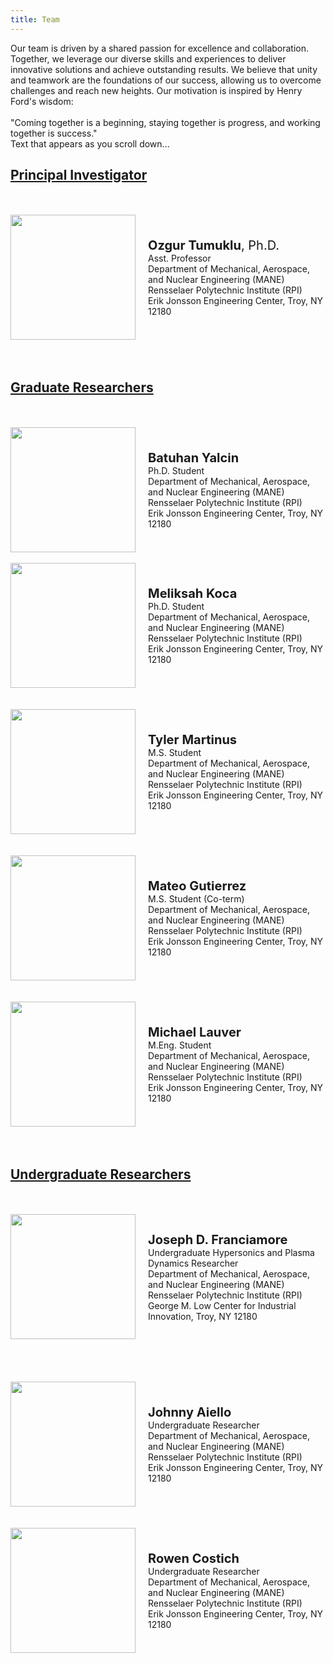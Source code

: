```yaml
---
title: Team
---
```

```{=html}
<link href="../html/pages.css" rel="stylesheet">
<link href='https://unpkg.com/boxicons@2.1.4/css/boxicons.min.css' rel='stylesheet'>
```


```{=html}
Our team is driven by a shared passion for excellence and collaboration. Together, we leverage our diverse skills and experiences to deliver innovative solutions and achieve outstanding results. We believe that unity and teamwork are the foundations of our success, allowing us to overcome challenges and reach new heights. Our motivation is inspired by Henry Ford's wisdom:
<br>
<br>
"Coming together is a beginning, staying together is progress, and working together is success."


<body>


    <div class="container">
        <div id="scrolling-text" class="hidden">
          Text that appears as you scroll down...
        </div>
        <!-- Add your content here -->
        <div class="content">
          <!-- Your main content goes here -->
          <!-- You can add a long content to enable scrolling -->
          <h2><u>Principal Investigator</u></h2>
          <br> </br>
  

          <div style="display: flex; align-items: center;">
            <img src="Photos/TumukluOzgur.jpg" width="200" height="200"/>
            <div style="text-align: left; margin-left: 20px;">
                <span style="font-size: 20px;"><b>Ozgur Tumuklu</b>, Ph.D.</span>
                <br>
                Asst. Professor
                <br>
                Department of Mechanical, Aerospace, and Nuclear Engineering (MANE)
                <br>
                Rensselaer Polytechnic Institute (RPI)
                <br>
                Erik Jonsson Engineering Center, Troy, NY 12180
                <br>
                <div class="home-sci">
                    <a href="#"><i class='bx bxl-github'></i></a>
                    <a href="#"><i class='bx bxl-twitter'></i></a>
                    <a href="https://www.linkedin.com/in/ozgur-tumuklu-37811919/"><i class='bx bxl-linkedin'></i></a>
                    <a href="mailto:tumuko@rpi.edu"><i class='bx bx-mail-send'></i></a> 
                    <a href="mailto:ozgurtumuklu@gmail.com"><i class='bx bxl-gmail' ></i></a> 
                </div>
            </div>
        </div>
        <br>
        <br>
        <h2> <u> Graduate Researchers</u></h2>
        <br> </br>
        <div style="display: flex; align-items: center;">
            <img src="Photos/BatuhanYalcin.jpg" width="200" height="200"/>
            <div style="text-align: left; margin-left: 20px;">
                <span style="font-size: 20px;"><b>Batuhan Yalcin</b></span>
                <br>
                Ph.D. Student
                <br>
                Department of Mechanical, Aerospace, and Nuclear Engineering (MANE)
                <br>
                Rensselaer Polytechnic Institute (RPI)
                <br>
                Erik Jonsson Engineering Center, Troy, NY 12180
                <br>
                <div class="home-sci">
                    <a href="#"><i class='bx bxl-github'></i></a>
                    <a href="#"><i class='bx bxl-twitter'></i></a>
                    <a href="https://www.linkedin.com/in/batuhan-yalcn/"><i class='bx bxl-linkedin'></i></a>
                    <a href="mailto:yalcib@rpi.edu"><i class='bx bx-mail-send'></i></a>
                    <a href="mailto:"><i class='bx bxl-gmail' ></i></a>
                </div>
            </div>
        </div>
        <br> <div style="display: flex; align-items: center;">
            <img src="Photos/mkoca.jpg" width="200" height="200"/>
            <div style="text-align: left; margin-left: 20px;">
                <span style="font-size: 20px;"><b>Meliksah Koca</b></span>
                <br>
                Ph.D. Student
                <br>
                Department of Mechanical, Aerospace, and Nuclear Engineering (MANE)
                <br>
                Rensselaer Polytechnic Institute (RPI)
                <br>
                Erik Jonsson Engineering Center, Troy, NY 12180
                <br>
                <div class="home-sci">
                    <a href="#"><i class='bx bxl-github'></i></a>
                    <a href="#"><i class='bx bxl-twitter'></i></a>
                    <a href="#"><i class='bx bxl-linkedin'></i></a>
                    <a href="mailto:kocam@rpi.edu"><i class='bx bx-mail-send'></i></a>
                    <a href="mailto:"><i class='bx bxl-gmail' ></i></a>
                </div>
            </div>
        </div>
        <br>
        <br>



        <div style="display: flex; align-items: center;">
            <img src="Photos/TylerMartinus.jpeg" width="200" height="200"/>
            <div style="text-align: left; margin-left: 20px;">
                <span style="font-size: 20px;"><b>Tyler Martinus</b></span>
                <br>
                M.S. Student
                <br>
                Department of Mechanical, Aerospace, and Nuclear Engineering (MANE)
                <br>
                Rensselaer Polytechnic Institute (RPI)
                <br>
                Erik Jonsson Engineering Center, Troy, NY 12180
                <br>
                <div class="home-sci">
                    <a href="#"><i class='bx bxl-github'></i></a>
                    <a href="#"><i class='bx bxl-twitter'></i></a>
                    <a href="https://www.linkedin.com/in/tyler-martinus/"><i class='bx bxl-linkedin'></i></a>
                    <a href="mailto:martit6@rpi.edu"><i class='bx bx-mail-send'></i></a> 
                    <a href="#"><i class='bx bxl-gmail' ></i></a> 
                </div>
            </div>
        </div>
        <br>
        <br>

        <div style="display: flex; align-items: center;">
            <img src="Photos/Mateo.png" width="200" height="200"/>
            <div style="text-align: left; margin-left: 20px;">
                <span style="font-size: 20px;"><b> Mateo Gutierrez </b></span>
                <br>
                M.S. Student (Co-term) 
                <br>
                Department of Mechanical, Aerospace, and Nuclear Engineering (MANE)
                <br>
                Rensselaer Polytechnic Institute (RPI)
                <br>
                Erik Jonsson Engineering Center, Troy, NY 12180
                <br>
                <div class="home-sci">
                    <a href="#"><i class='bx bxl-github'></i></a>
                    <a href="#"><i class='bx bxl-twitter'></i></a>
                    <a href="#"><i class='bx bxl-linkedin'></i></a>
                    <a href="mailto:gutiel2@rpi.edu"><i class='bx bx-mail-send'></i></a> 
                    <a href="#"><i class='bx bxl-gmail' ></i></a> 
                </div>
            </div>
        </div>
        <br>
        <br>

         <div style="display: flex; align-items: center;">
            <img src="Photos/Michael.jpg" width="200" height="200"/>
            <div style="text-align: left; margin-left: 20px;">
                <span style="font-size: 20px;"><b> Michael Lauver </b></span>
                <br>
                M.Eng. Student
                <br>
                Department of Mechanical, Aerospace, and Nuclear Engineering (MANE)
                <br>
                Rensselaer Polytechnic Institute (RPI)
                <br>
                Erik Jonsson Engineering Center, Troy, NY 12180
                <br>
                <div class="home-sci">
                    <a href="#"><i class='bx bxl-github'></i></a>
                    <a href="#"><i class='bx bxl-twitter'></i></a>
                    <a href="#"><i class='bx bxl-linkedin'></i></a>
                    <a href="mailto:lauvem@rpi.edu"><i class='bx bx-mail-send'></i></a> 
                    <a href="#"><i class='bx bxl-gmail' ></i></a> 
                </div>
            </div>
        </div>
        <br>
        <br>




        <h2><u> Undergraduate Researchers </u></h2>
        <br> </br>
        <div style="display: flex; align-items: center;">
            <img src="Photos/JosephFranciamore.jpg" width="200" height="200"/>
            <div style="text-align: left; margin-left: 20px;">
                <span style="font-size: 20px;"><b>Joseph D. Franciamore </b></span>
                <br>
                Undergraduate Hypersonics and Plasma Dynamics Researcher 
                <br>
                Department of Mechanical, Aerospace, and Nuclear Engineering (MANE)
                <br>
                Rensselaer Polytechnic Institute (RPI)
                <br>
                 George M. Low Center for Industrial Innovation, Troy, NY 12180 
                <br>
                <div class="home-sci">
                    <a href="#"><i class='bx bxl-github'></i></a>
                    <a href="#"><i class='bx bxl-twitter'></i></a>
                    <a href="https://www.linkedin.com/in/joseph-franciamore-0556b3293/"><i class='bx bxl-linkedin'></i></a>
                    <a href="mailto:francj4@rpi.edu"><i class='bx bx-mail-send'></i></a> 
                    <a href="mailto:jfranciamore12@gmail.com "><i class='bx bxl-gmail' ></i></a> 
                </div>
            </div>
        </div>
        <br>
        <br>
                
    
        <!--div style="display: flex; align-items: center;">
            <img src="Photos/CaseyDuncan.jpg" width="200" height="200"/>
            <div style="text-align: left; margin-left: 20px;">
                <span style="font-size: 20px;"><b>Casey Duncan </b></span>
                <br>
                Undergraduate  Researcher 
                <br>
                Department of Mechanical, Aerospace, and Nuclear Engineering (MANE)
                <br>
                Rensselaer Polytechnic Institute (RPI)
                <br>
                Erik Jonsson Engineering Center, Troy, NY 12180

                <br>
                <div class="home-sci">
                    <a href="#"><i class='bx bxl-github'></i></a>
                    <a href="#"><i class='bx bxl-twitter'></i></a>
                    <a href="#"><i class='bx bxl-linkedin'></i></a>
                    <a href="mailto:duncac5@rpi.edu"><i class='bx bx-mail-send'></i></a> 
                    <a href="#"><i class='bx bxl-gmail' ></i></a> 
                </div>
            </div>
        </div-->
        <br>
        <br>
        <div style="display: flex; align-items: center;">
            <img src="Photos/JohnnyAiello.jpeg" width="200" height="200"/>
            <div style="text-align: left; margin-left: 20px;">
                <span style="font-size: 20px;"><b>Johnny Aiello </b></span>
                <br>
                Undergraduate  Researcher 
                <br>
                Department of Mechanical, Aerospace, and Nuclear Engineering (MANE)
                <br>
                Rensselaer Polytechnic Institute (RPI)
                <br>
                Erik Jonsson Engineering Center, Troy, NY 12180

                <br>
                <div class="home-sci">
                    <a href="#"><i class='bx bxl-github'></i></a>
                    <a href="#"><i class='bx bxl-twitter'></i></a>
                    <a href="#"><i class='bx bxl-linkedin'></i></a>
                    <a href="mailto:aiellj@rpi.edu"><i class='bx bx-mail-send'></i></a> 
                    <a href="#"><i class='bx bxl-gmail' ></i></a> 
                </div>
            </div>
        </div>
        <br>
        <br>

            <div style="display: flex; align-items: center;">
            <img src="Photos/Rowen.jpg" width="200" height="200"/>
            <div style="text-align: left; margin-left: 20px;">
                <span style="font-size: 20px;"><b>Rowen Costich </b></span>
                <br>
                Undergraduate  Researcher 
                <br>
                Department of Mechanical, Aerospace, and Nuclear Engineering (MANE)
                <br>
                Rensselaer Polytechnic Institute (RPI)
                <br>
                Erik Jonsson Engineering Center, Troy, NY 12180

                <br>
                <div class="home-sci">
                    <a href="#"><i class='bx bxl-github'></i></a>
                    <a href="#"><i class='bx bxl-twitter'></i></a>
                    <a href="#"><i class='bx bxl-linkedin'></i></a>
                    <a href="mailto:costir@rpi.edu"><i class='bx bx-mail-send'></i></a> 
                    <a href="#"><i class='bx bxl-gmail' ></i></a> 
                </div>
            </div>
        </div>
        <br>
        <br>


        </div>
      </div>
```
